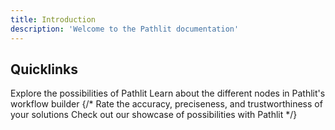 ```yaml
---
title: Introduction
description: 'Welcome to the Pathlit documentation'
---
```


## Quicklinks

<CardGroup cols={2}>
  <Card
    title="New to Generative AI?"
    icon="robot"
    href="/get-started/new-to-gen-ai"
  >
    Explore the possibilities of Pathlit
  </Card>
  <Card
    title="Nodes"
    icon="shapes"
    href="/get-started/nodes-overview"
  >
    Learn about the different nodes in Pathlit's workflow builder
  </Card>
  {/* <Card
    title="Evaluation"
    icon="vial-circle-check"
    href="/get-started/new-to-gen-ai"
  >
    Rate the accuracy, preciseness, and trustworthiness of your solutions
  </Card>
  <Card
    title="Get Inspiration"
    icon="stars"
    href="/get-started/new-to-gen-ai"
  >
    Check out our showcase of possibilities with Pathlit
  </Card> */}
</CardGroup>
